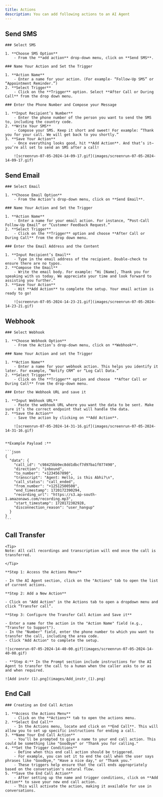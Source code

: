 ```yaml
---
title: Actions
description: You can add following actions to an AI Agent
---
```


## Send SMS
    
    ### Select SMS
    
    1. **Choose SMS Option**
        - From the **add action** drop-down menu, click on **Send SMS**.
    
    ### Name Your Action and Set the Trigger
    
    1. **Action Name**
        - Enter a name for your action. (For example- “Follow-Up SMS” or “Appointment Reminder.”)
    2. **Select Trigger**
        - Click on the **Trigger** option. Select **After Call or During Call** from the drop down menu.
    
    ### Enter the Phone Number and Compose your Message
    
    1. **Input Recipient’s Number**
        - Enter the phone number of the person you want to send the SMS to, including the country code.
    2. **Write Your SMS**
        - Compose your SMS. Keep it short and sweet! For example: “Thank you for your call. We will get back to you shortly.”
    3. **Save Your Action**
        - Once everything looks good, hit **Add Action**. And that’s it—you’re all set to send an SMS after a call!
        
        ![screenrun-07-05-2024-14-09-17.gif](images/screenrun-07-05-2024-14-09-17.gif)
        

## Send Email
    
    ### Select Email
    
    1. **Choose Email Option**
        - From the Action’s drop-down menu, click on **Send Email**.
    
    ### Name Your Action and Set the Trigger
    
    1. **Action Name**
        - Enter a name for your email action. For instance, “Post-Call Follow-Up Email” or “Customer Feedback Request.”
    2. **Select Trigger**
        - Click on the **Trigger** option and choose **After Call or During Call** from the drop down menu.
    
    ### Enter the Email Address and the Content
    
    1. **Input Recipient’s Email**
        - Type in the email address of the recipient. Double-check to ensure there are no typos.
    2. **Compose the Email**
        - Write the email body. For example: “Hi [Name], Thank you for speaking with us today. We appreciate your time and look forward to assisting you further.”
    3. **Save Your Action**
        - Hit **Add Action** to complete the setup. Your email action is ready to go!
        
        ![screenrun-07-05-2024-14-23-21.gif](images/screenrun-07-05-2024-14-23-21.gif)
        
## Webhook
    
    ### Select Webhook
    
    1. **Choose Webhook Option**
        - From the Action’s drop-down menu, click on **Webhook**.
    
    ### Name Your Action and set the Trigger
    
    1. **Action Name**
        - Enter a name for your webhook action. This helps you identify it later. For example, “Notify CRM” or “Log Call Data.”
    2. **Select Trigger**
        - Click on the **Trigger** option and choose  **After Call or During Call** from the drop-down menu.
    
    ### Enter the Webhook URL and save it
    
    1. **Input Webhook URL**
        - Paste the webhook URL where you want the data to be sent. Make sure it’s the correct endpoint that will handle the data.
    2. **Save the Action**
        - Save the action by clicking on **Add Action**.
        
        ![screenrun-07-05-2024-14-31-16.gif](images/screenrun-07-05-2024-14-31-16.gif)
        
    
    **Example Payload :**
    
    ```json
    {
      "data": {
        "call_id": "c98425bb9ec8dd1dbcf7d97ba1f077490",
        "direction": "inbound",
        "to_number": "+1234567890",
        "transcript": "Agent: Hello, is this Abhi?\n",
        "call_status": "call_ended",
        "from_number": "+12512500508",
        "end_timestamp": 1720172390294,
        "recording_url": "https://s3.ap-south-1.amazonaws.com/recording.mp3",
        "start_timestamp": 1720172382928,
        "disconnection_reason": "user_hangup"
      }
    }
    ```
    
## Call Transfer
    
    <Tip>
    Note: All call recordings and transcription will end once the call is transferred.
    
    </Tip>
    
    **Step 1: Access the Actions Menu**
    
    - In the AI Agent section, click on the "Actions" tab to open the list of current actions.
    
    **Step 2: Add a New Action**
    
    - Click on "Add Action" in the Actions tab to open a dropdown menu and click “Transfer call”.
    
    **Step 3: Configure the Transfer Call Action and Save it**
    
    - Enter a name for the action in the "Action Name" field (e.g., "Transfer to Support").
    - In the "Number" field, enter the phone number to which you want to transfer the call, including the area code.
    - Click "Add Action" to complete the setup.
    
    ![screenrun-07-05-2024-14-40-00.gif](images/screenrun-07-05-2024-14-40-00.gif)
    
    - **Step 4:** In the Prompt section include instructions for the AI Agent to transfer the call to a human when the caller asks to or as and when required.
    
    ![Add instr (1).png](images/Add_instr_(1).png)
    
## End Call
    
    ### Creating an End Call Action
    
    1. **Access the Actions Menu**
        - Click on the **Actions** tab to open the actions menu.
    2. **Select End Call**
        - In the Actions menu, locate and click on **End Call**. This will allow you to set up specific instructions for ending a call.
    3. **Name Your End Call Action**
        - You’ll be prompted to give a name to your end call action. This could be something like "Goodbye" or "Thank you for calling."
    4. **Set the Trigger Conditions**
        - Define when this end call action should be triggered.
        - For example, you can set it to end the call when the user says phrases like "Goodbye," "Have a nice day," or "Thank you."
        - These triggers help ensure that the call ends appropriately based on the conversation's natural flow.
    5. **Save the End Call Action**
        - After setting up the name and trigger conditions, click on **Add Action** to save your new end call action.
        - This will activate the action, making it available for use in conversations.
